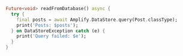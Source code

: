 ```dart
Future<void> readFromDatabase() async {
  try {
    final posts = await Amplify.DataStore.query(Post.classType);
    print('Posts: $posts');
  } on DataStoreException catch (e) {
    print('Query failed: $e');
  }
}
```

